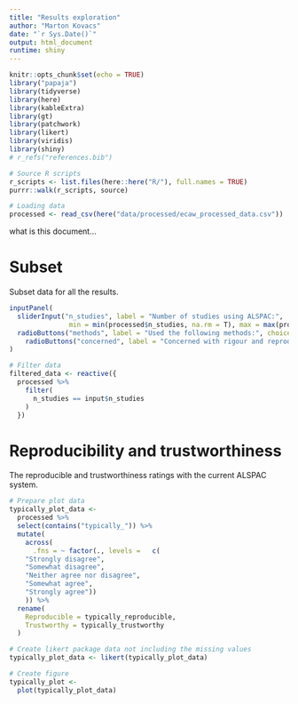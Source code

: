 ```yaml
---
title: "Results exploration"
author: "Marton Kovacs"
date: "`r Sys.Date()`"
output: html_document
runtime: shiny
---
```


```r
knitr::opts_chunk$set(echo = TRUE)
library("papaja")
library(tidyverse)
library(here)
library(kableExtra)
library(gt)
library(patchwork)
library(likert)
library(viridis)
library(shiny)
# r_refs("references.bib")

# Source R scripts
r_scripts <- list.files(here::here("R/"), full.names = TRUE)
purrr::walk(r_scripts, source)

# Loading data
processed <- read_csv(here("data/processed/ecaw_processed_data.csv"))
```

what is this document...

# Subset

Subset data for all the results.

```r
inputPanel(
  sliderInput("n_studies", label = "Number of studies using ALSPAC:",
               min = min(processed$n_studies, na.rm = T), max = max(processed$n_studies, na.rm = T), value = max(processed$n_studies, na.rm = T), step = 1),
  radioButtons("methods", label = "Used the following methods:", choices = c("Blind", "Script", "Confirmatory", "Exploratory"), selected = NULL, inline = FALSE),
    radioButtons("concerned", label = "Concerned with rigour and reproducibility:", choices = c("Negative", "Neutral", "Support"), selected = NULL, inline = FALSE)
)

# Filter data
filtered_data <- reactive({
  processed %>% 
    filter(
      n_studies == input$n_studies
    )
  })
```

# Reproducibility and trustworthiness

The reproducible and trustworthiness ratings with the current ALSPAC system.

```r
# Prepare plot data
typically_plot_data <- 
  processed %>%
  select(contains("typically_")) %>% 
  mutate(
    across(
      .fns = ~ factor(., levels =   c(
    "Strongly disagree",
    "Somewhat disagree",
    "Neither agree nor disagree",
    "Somewhat agree",
    "Strongly agree"))
    )) %>% 
  rename(
    Reproducible = typically_reproducible,
    Trustworthy = typically_trustworthy
  )

# Create likert package data not including the missing values
typically_plot_data <- likert(typically_plot_data)

# Create figure
typically_plot <- 
  plot(typically_plot_data)
```

